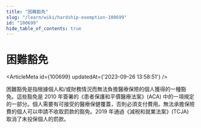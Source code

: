 ```yaml
---
title: "困難豁免"
slug: "/learn/wiki/hardship-exemption-100699"
id: "100699"
hide_table_of_contents: true
---
```



# 困難豁免

<ArticleMeta id={100699} updatedAt={'2023-09-26 13:58:51'} />
<div className='border-solid border-b border-t-0 my-4 border-[var(--ifm-color-gray-300)]' />

困難豁免是指根據個人和/或財務情況而無法負擔醫療保險的個人獲得的一種豁免。這些豁免是 2010 年簽署的《患者保護和平價醫療法案》(ACA) 中的一項規定的一部分。個人需要有可接受的醫療保健覆蓋，否則必須支付費用。無法承擔保險費的個人可以申請不收取罰款的豁免。2019 年通過《減税和就業法案》(TCJA) 取消了未投保個人的罰款。
